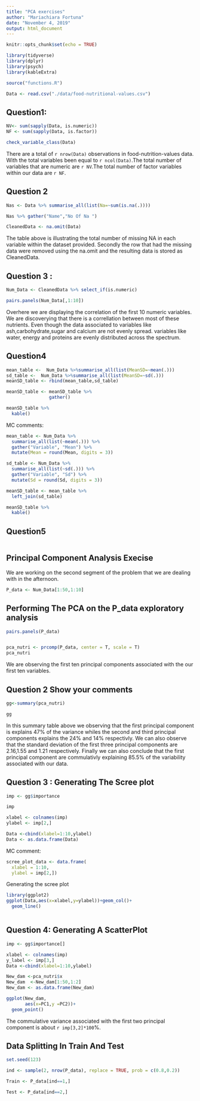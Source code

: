 ```yaml
---
title: "PCA exercises"
author: "Mariachiara Fortuna"
date: "November 4, 2019"
output: html_document
---
```


```r
knitr::opts_chunk$set(echo = TRUE)
```

```r
library(tidyverse)
library(dplyr)
library(psych)
library(kableExtra)
```

```r
source("functions.R")
```

```r
Data <- read.csv("./data/food-nutritional-values.csv")
```



## Question1:

```r
NV<- sum(sapply(Data, is.numeric))
NF <- sum(sapply(Data, is.factor))

```

```r
check_variable_class(Data)
```


There are a total of `r nrow(Data)` observations in food-nutrition-values data. With the total variables been equal to  `r ncol(Data)`.The total number of variables that are numeric are `r NV`.The total number of factor variables within our data are  `r NF`.

##  Question 2
```r

Nas <- Data %>% summarise_all(list(Na=~sum(is.na(.))))

Nas %>% gather("Name","No Of Na ")

CleanedData <- na.omit(Data)
```
The table above is illustrating the total number of missing NA in each variable within the dataset provided. Secondly the row that had the missing data were removed using the na.omit and the resulting data is stored as CleanedData.

## Question 3 :
```r
Num_Data <- CleanedData %>% select_if(is.numeric)

pairs.panels(Num_Data[,1:10])

```
Overhere we are displaying the correlation of the first 10 numeric variables. We are discoverying that there is a correllation between most of these nutrients. Even though the data associated to variables like ash,carbohydrate,sugar and calcium are not evenly spread. variables like water, energy and proteins are evenly distributed across the spectrum.

## Question4 

```r
mean_table <-  Num_Data %>%summarise_all(list(MeanSD=~mean(.)))
sd_table <-  Num_Data %>%summarise_all(list(MeanSD=~sd(.)))
meanSD_table <- rbind(mean_table,sd_table)

meanSD_table <- meanSD_table %>%
                gather()

meanSD_table %>%
  kable()

```


MC comments:

```r
mean_table <- Num_Data %>%
  summarise_all(list(~mean(.))) %>%
  gather("Variable", "Mean") %>%
  mutate(Mean = round(Mean, digits = 3))

sd_table <- Num_Data %>%
  summarise_all(list(~sd(.))) %>%
  gather("Variable", "Sd") %>%
  mutate(Sd = round(Sd, digits = 3))

meanSD_table <- mean_table %>%
  left_join(sd_table)

meanSD_table %>%
  kable()
```

## Question5
```r



```

## Principal Component Analysis Execise

We are working on the second segment of the problem that we are dealing with in the afternoon.
```r
P_data <- Num_Data[1:50,1:10]

```

## Performing The PCA on the P_data exploratory analysis

```r
pairs.panels(P_data)



```

```r
pca_nutri <- prcomp(P_data, center = T, scale = T)
pca_nutri
```
We are observing the first ten principal components associated with the our first ten variables.


## Question 2 Show your comments

```r
gg<-summary(pca_nutri)

gg

```

In this summary table above we observing that the first principal component is explains 47% of the variance whiles the second and third principal components explains the 24% and 14% respectivly. We can also observe that the standard deviation of the first three principal components are 2.16,1.55 and 1.21 respectively. Finally we can also conclude that the first principal component are commulativly explaining 85.5% of the variability associated with our data.

## Question 3 : Generating The Scree plot

```r
imp <- gg$importance

imp 

xlabel <- colnames(imp)
ylabel <- imp[2,]

Data <-cbind(xlabel=1:10,ylabel)
Data <- as.data.frame(Data)

```

MC comment:

```r
scree_plot_data <- data.frame(
  xlabel = 1:10,
  ylabel = imp[2,]) 
```



Generating the scree plot
```r
library(ggplot2)
ggplot(Data,aes(x=xlabel,y=ylabel))+geom_col()+
  geom_line()



```

## Question 4: Generating A ScatterPlot
```r
imp <- gg$importance[]

xlabel <- colnames(imp)
y_label <- imp[3,]
Data <-cbind(xlabel=1:10,ylabel)

New_dam <-pca_nutri$x
New_dam  <-New_dam[1:50,1:2]
New_dam <- as.data.frame(New_dam)

ggplot(New_dam,
       aes(x=PC1,y =PC2))+
  geom_point()

```
The commulative variance associated with the first two principal component is about `r imp[3,2]*100`%.


## Data Splitting In Train And Test

```r
set.seed(123)

ind <- sample(2, nrow(P_data), replace = TRUE, prob = c(0.8,0.2))

Train <- P_data[ind==1,]

Test <- P_data[ind==2,]



```

